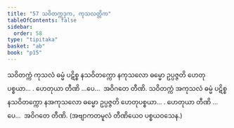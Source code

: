 ```yaml
---
title: "57 သဝိတက္ကဒုက, ကုသလတ္တိက"
tableOfContents: false
sidebar:
  order: 58
type: "tipitaka"
basket: "ab"
book: "p15"
---
```



<DynamicBreadcrumb />

<Division number="66" book="p15" e="ch" v="40" p="233">

<Paragraph number="185" book="p15">
သဝိတက္ကံ ကုသလံ ဓမ္မံ ပဋိစ္စ နသဝိတက္ကော နကုသလော ဓမ္မော ဥပ္ပဇ္ဇတိ ဟေတုပစ္စယာ… . ဟေတုယာ တီဏိ …ပေ…  အဝိဂတေ တီဏိ.
</Paragraph>

<Paragraph number="186" book="p15">
သဝိတက္ကံ အကုသလံ ဓမ္မံ ပဋိစ္စ နသဝိတက္ကော နအကုသလော ဓမ္မော ဥပ္ပဇ္ဇတိ ဟေတုပစ္စယာ… . ဟေတုယာ တီဏိ …ပေ…  အဝိဂတေ တီဏိ. (အဗျာကတမူလံ တီဏိယေဝ ပစ္စယဝသေန.)
</Paragraph>
</Division>